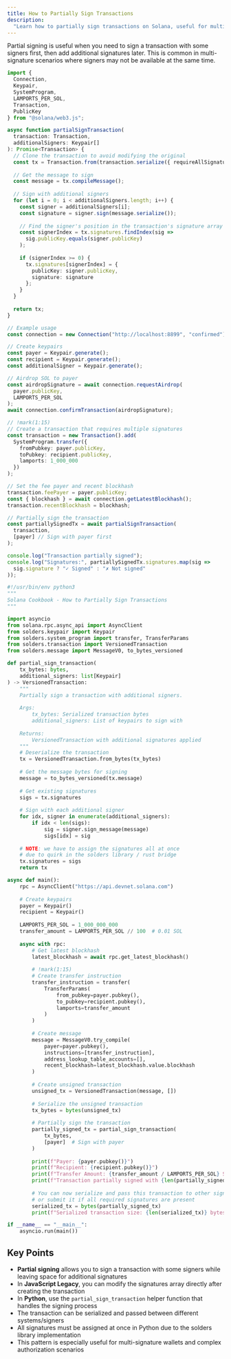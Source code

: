 ```yaml
---
title: How to Partially Sign Transactions
description:
  "Learn how to partially sign transactions on Solana, useful for multi-signature scenarios where not all signers are available at once."
---
```


Partial signing is useful when you need to sign a transaction with some signers first, then add additional signatures later. This is common in multi-signature scenarios where signers may not be available at the same time.

<CodeTabs storage="cookbook" flags="r">

```ts !! title="Legacy"
import {
  Connection,
  Keypair,
  SystemProgram,
  LAMPORTS_PER_SOL,
  Transaction,
  PublicKey
} from "@solana/web3.js";

async function partialSignTransaction(
  transaction: Transaction,
  additionalSigners: Keypair[]
): Promise<Transaction> {
  // Clone the transaction to avoid modifying the original
  const tx = Transaction.from(transaction.serialize({ requireAllSignatures: false }));
  
  // Get the message to sign
  const message = tx.compileMessage();
  
  // Sign with additional signers
  for (let i = 0; i < additionalSigners.length; i++) {
    const signer = additionalSigners[i];
    const signature = signer.sign(message.serialize());
    
    // Find the signer's position in the transaction's signature array
    const signerIndex = tx.signatures.findIndex(sig => 
      sig.publicKey.equals(signer.publicKey)
    );
    
    if (signerIndex >= 0) {
      tx.signatures[signerIndex] = {
        publicKey: signer.publicKey,
        signature: signature
      };
    }
  }
  
  return tx;
}

// Example usage
const connection = new Connection("http://localhost:8899", "confirmed");

// Create keypairs
const payer = Keypair.generate();
const recipient = Keypair.generate();
const additionalSigner = Keypair.generate();

// Airdrop SOL to payer
const airdropSignature = await connection.requestAirdrop(
  payer.publicKey,
  LAMPORTS_PER_SOL
);
await connection.confirmTransaction(airdropSignature);

// !mark(1:15)
// Create a transaction that requires multiple signatures
const transaction = new Transaction().add(
  SystemProgram.transfer({
    fromPubkey: payer.publicKey,
    toPubkey: recipient.publicKey,
    lamports: 1_000_000
  })
);

// Set the fee payer and recent blockhash
transaction.feePayer = payer.publicKey;
const { blockhash } = await connection.getLatestBlockhash();
transaction.recentBlockhash = blockhash;

// Partially sign the transaction
const partiallySignedTx = await partialSignTransaction(
  transaction,
  [payer] // Sign with payer first
);

console.log("Transaction partially signed");
console.log("Signatures:", partiallySignedTx.signatures.map(sig => 
  sig.signature ? "✓ Signed" : "✗ Not signed"
));
```

```py !! title="Python"
#!/usr/bin/env python3
"""
Solana Cookbook - How to Partially Sign Transactions
"""

import asyncio
from solana.rpc.async_api import AsyncClient
from solders.keypair import Keypair
from solders.system_program import transfer, TransferParams
from solders.transaction import VersionedTransaction
from solders.message import MessageV0, to_bytes_versioned

def partial_sign_transaction(
    tx_bytes: bytes, 
    additional_signers: list[Keypair]
) -> VersionedTransaction:
    """
    Partially sign a transaction with additional signers.
    
    Args:
        tx_bytes: Serialized transaction bytes
        additional_signers: List of keypairs to sign with
        
    Returns:
        VersionedTransaction with additional signatures applied
    """
    # Deserialize the transaction
    tx = VersionedTransaction.from_bytes(tx_bytes)
    
    # Get the message bytes for signing
    message = to_bytes_versioned(tx.message)
    
    # Get existing signatures
    sigs = tx.signatures
    
    # Sign with each additional signer
    for idx, signer in enumerate(additional_signers):
        if idx < len(sigs):
            sig = signer.sign_message(message)
            sigs[idx] = sig
    
    # NOTE: we have to assign the signatures all at once
    # due to quirk in the solders library / rust bridge
    tx.signatures = sigs
    return tx

async def main():
    rpc = AsyncClient("https://api.devnet.solana.com")
    
    # Create keypairs
    payer = Keypair()
    recipient = Keypair()
    
    LAMPORTS_PER_SOL = 1_000_000_000
    transfer_amount = LAMPORTS_PER_SOL // 100  # 0.01 SOL
    
    async with rpc:
        # Get latest blockhash
        latest_blockhash = await rpc.get_latest_blockhash()
        
        # !mark(1:15)
        # Create transfer instruction
        transfer_instruction = transfer(
            TransferParams(
                from_pubkey=payer.pubkey(),
                to_pubkey=recipient.pubkey(),
                lamports=transfer_amount
            )
        )
        
        # Create message
        message = MessageV0.try_compile(
            payer=payer.pubkey(),
            instructions=[transfer_instruction],
            address_lookup_table_accounts=[],
            recent_blockhash=latest_blockhash.value.blockhash
        )
        
        # Create unsigned transaction
        unsigned_tx = VersionedTransaction(message, [])
        
        # Serialize the unsigned transaction
        tx_bytes = bytes(unsigned_tx)
        
        # Partially sign the transaction
        partially_signed_tx = partial_sign_transaction(
            tx_bytes, 
            [payer]  # Sign with payer
        )
        
        print(f"Payer: {payer.pubkey()}")
        print(f"Recipient: {recipient.pubkey()}")
        print(f"Transfer Amount: {transfer_amount / LAMPORTS_PER_SOL} SOL")
        print(f"Transaction partially signed with {len(partially_signed_tx.signatures)} signatures")
        
        # You can now serialize and pass this transaction to other signers
        # or submit it if all required signatures are present
        serialized_tx = bytes(partially_signed_tx)
        print(f"Serialized transaction size: {len(serialized_tx)} bytes")

if __name__ == "__main__":
    asyncio.run(main())
```

</CodeTabs>

## Key Points

- **Partial signing** allows you to sign a transaction with some signers while leaving space for additional signatures
- In **JavaScript Legacy**, you can modify the signatures array directly after creating the transaction
- In **Python**, use the `partial_sign_transaction` helper function that handles the signing process
- The transaction can be serialized and passed between different systems/signers
- All signatures must be assigned at once in Python due to the solders library implementation
- This pattern is especially useful for multi-signature wallets and complex authorization scenarios